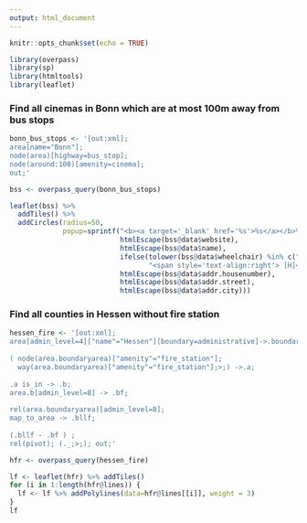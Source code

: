 ```yaml
---
output: html_document
---
```


```r
knitr::opts_chunk$set(echo = TRUE)
```

```r
library(overpass)
library(sp)
library(htmltools)
library(leaflet)
```

### Find all cinemas in Bonn which are at most 100m away from bus stops

```r
bonn_bus_stops <- '[out:xml];
area[name="Bonn"];
node(area)[highway=bus_stop];
node(around:100)[amenity=cinema];
out;'

bss <- overpass_query(bonn_bus_stops)
```

```r
leaflet(bss) %>% 
  addTiles() %>% 
  addCircles(radius=50,
             popup=sprintf("<b><a target='_blank' href='%s'>%s</a></b>%s<br/><hr noshade size='1'/>%s %s<br/>%s</b>",
                           htmlEscape(bss@data$website),
                           htmlEscape(bss@data$name),
                           ifelse(tolower(bss@data$wheelchair) %in% c("yes", "limited"), 
                                  "<span style='text-align:right'> [H]</span>", ""),
                           htmlEscape(bss@data$addr.housenumber),
                           htmlEscape(bss@data$addr.street),
                           htmlEscape(bss@data$addr.city)))
```

### Find all counties in Hessen without fire station

```r

hessen_fire <- '[out:xml];
area[admin_level=4]["name"="Hessen"][boundary=administrative]->.boundaryarea;
 
( node(area.boundaryarea)["amenity"="fire_station"];
  way(area.boundaryarea)["amenity"="fire_station"];>;) ->.a;
 
.a is_in -> .b; 
area.b[admin_level=8] -> .bf; 
 
rel(area.boundaryarea)[admin_level=8];
map_to_area -> .bllf;
 
(.bllf - .bf ) ; 
rel(pivot); (._;>;); out;'
```

```r
hfr <- overpass_query(hessen_fire)

lf <- leaflet(hfr) %>% addTiles()
for (i in 1:length(hfr@lines)) {
  lf <- lf %>% addPolylines(data=hfr@lines[[i]], weight = 3) 
}
lf
```


